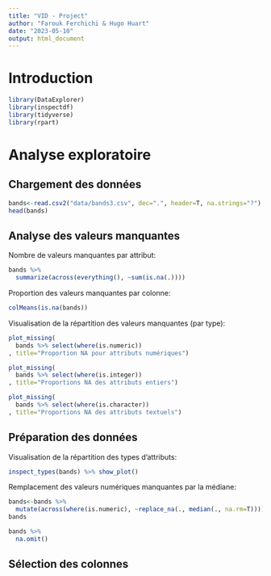 ```yaml
---
title: "VID - Project"
author: "Farouk Ferchichi & Hugo Huart"
date: "2023-05-10"
output: html_document
---
```


# Introduction

```r
library(DataExplorer)
library(inspectdf)
library(tidyverse)
library(rpart)
```

# Analyse exploratoire

## Chargement des données

```r
bands<-read.csv2("data/bands3.csv", dec=".", header=T, na.strings="?")
head(bands)
```

## Analyse des valeurs manquantes

Nombre de valeurs manquantes par attribut:

```r
bands %>%
  summarize(across(everything(), ~sum(is.na(.))))
```

Proportion des valeurs manquantes par colonne:

```r
colMeans(is.na(bands))
```

Visualisation de la répartition des valeurs manquantes (par type):

```r
plot_missing(
  bands %>% select(where(is.numeric))
, title="Proportion NA pour attributs numériques")
```

```r
plot_missing(
  bands %>% select(where(is.integer))
, title="Proportions NA des attributs entiers")
```

```r
plot_missing(
  bands %>% select(where(is.character))
, title="Proportions NA des attributs textuels")
```

## Préparation des données

Visualisation de la répartition des types d'attributs:

```r
inspect_types(bands) %>% show_plot()
```

Remplacement des valeurs numériques manquantes par la médiane:

```r
bands<-bands %>%
  mutate(across(where(is.numeric), ~replace_na(., median(., na.rm=T))))
bands
```

```r
bands %>%
  na.omit()
```

## Sélection des colonnes


